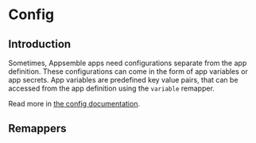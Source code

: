 
# Config

## Introduction

Sometimes, Appsemble apps need configurations separate from the app definition. These configurations
can come in the form of app variables or app secrets. App variables are predefined key value pairs,
that can be accessed from the app definition using the `variable` remapper.

Read more in [the config documentation](../../docs/02-guides/config).

## Remappers

<RemapperRef remappers={configRemappers} />
